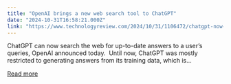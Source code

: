 ```yaml
---
title: "OpenAI brings a new web search tool to ChatGPT"
date: "2024-10-31T16:58:21.000Z"
link: "https://www.technologyreview.com/2024/10/31/1106472/chatgpt-now-lets-you-search-the-internet/"
---
```


ChatGPT can now search the web for up-to-date answers to a user’s queries, OpenAI announced today.&#160; Until now, ChatGPT was mostly restricted to generating answers from its training data, which is...

[Read more](https://www.technologyreview.com/2024/10/31/1106472/chatgpt-now-lets-you-search-the-internet/)
